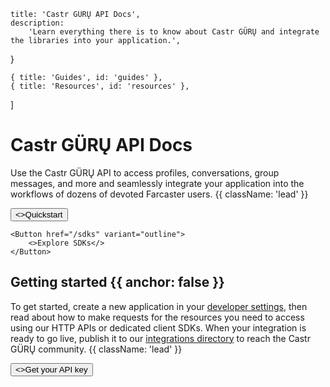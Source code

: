 
    title: 'Castr GÜRŲ API Docs',
    description:
        'Learn everything there is to know about Castr GÜRŲ and integrate the libraries into your application.',
}

    { title: 'Guides', id: 'guides' },
    { title: 'Resources', id: 'resources' },
]

<HeroPattern />

# Castr GÜRŲ API Docs

Use the Castr GÜRŲ API to access profiles, conversations, group messages, and more and seamlessly integrate your application into the workflows of dozens of devoted Farcaster users. {{ className: 'lead' }}

<div className="not-prose mb-16 mt-6 flex gap-3">
    <Button href="/quickstart" arrow="right">
        <>Quickstart</>
    </Button>

    <Button href="/sdks" variant="outline">
        <>Explore SDKs</>
    </Button>
</div>

## Getting started {{ anchor: false }}

To get started, create a new application in your [developer settings](#), then read about how to make requests for the resources you need to access using our HTTP APIs or dedicated client SDKs. When your integration is ready to go live, publish it to our [integrations directory](#) to reach the Castr GÜRŲ community. {{ className: 'lead' }}

<div className="not-prose">
    <Button href="/sdks" variant="text" arrow="right">
        <>Get your API key</>
    </Button>
</div>

<Guides />

<Resources />
